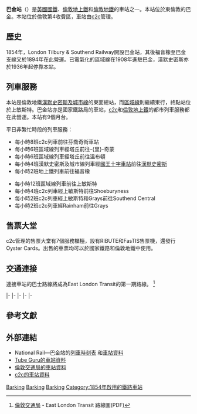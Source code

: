 {{TfL Translations}}
{{Infobox London station
| name = 巴金<br />Barking
| image = [[File:barkinglongview.jpg|300px]]
| manager = {{tsl|en|C2c|c2c}}
| fare_zone = 4
| locale = [[巴金_(倫敦)|巴金]]
| owner= Network Rail
| borough = [[巴金-達格納姆區|巴金-達格納姆區]]
| coordinates = {{coord|51|32|22.4|N|0|4|51|E|region:GB_type:landmark}}
| years=1854<br />1902<br />1905<br />1908
| events=由LT&SR開幕<br />區域線開始在此站營運<br />區域線取消在此站營運<br />區域線重新開始在此站營運
| platforms=9
| railexits0405=5.121
| tubeexits = 9.963
| railcode=BKG }}
'''巴金站'''（{{lang-en|Barking Station}}）是[[英國國鐵|英國國鐵]]、[[倫敦地上鐵|倫敦地上鐵]]和[[倫敦地鐵|倫敦地鐵]]的車站之一。本站位於東倫敦的巴金。本站位於倫敦第4收費區，車站由[[c2c|c2c]]管理。

== 歷史 ==

1854年，London Tilbury & Southend Railway開設巴金站，其後福音橡至巴金支線又於1894年在此營運。已電氣化的區域線在1908年進駐巴金，漢默史密斯亦於1936年起停靠本站。

== 列車服務 ==

本站是倫敦地鐵[[漢默史密斯及城市線|漢默史密斯及城市線]]的東面總站，而[[區域線|區域線]]則繼續東行，終點站位於上敏斯特。巴金站亦是國家鐵路局的車站，[[c2c|c2c]]和[[倫敦地上鐵|倫敦地上鐵]]的都市列車服務都在此營運。本站有9個月台。

平日非繁忙時段的列車服務：

*每小時8班c2c列車前往芬喬奇街車站
*每小時6班區域線列車經塔丘前往-{里}-奇蒙
*每小時6班區域線列車經塔丘前往溫布頓
*每小時4班漢默史密斯及城市線列車經[[国王十字圣潘克拉斯站|國王十字車站]]前往[[汉默史密斯站|漢默史密斯]]
*每小時2班地上鐵列車前往福音橡

*每小時12班區域線列車前往上敏斯特
*每小時4班c2c列車經上敏斯特前往Shoeburyness
*每小時2班c2c列車經上敏斯特和Grays前往Southend Central 
*每小時2班c2c列車經Rainham前往Grays

== 售票大堂 ==

c2c管理的售票大堂有7個服務櫃檯，設有RIBUTE和FasTIS售票機，還發行Oyster Cards。出售的車票均可以於國家鐵路和倫敦地鐵中使用。

== 交通連接 ==
連接車站的巴士路線將成為East London Transit的第一期路線。 <ref>[http://www.tfl.gov.uk/tfl/east-london-transit/pdf/elt_adjusted.pdf 倫敦交通局] - East London Transit 路線圖(PDF)</ref>

{{start rail box|[[File:Underground.svg|20px]] [[倫敦地鐵|倫敦地鐵]]}}
{{s-inop|[[東漢姆站|東漢姆站]]|[[File:H&c_roundel.PNG|15px]] 往[[漢默史密斯站|漢默史密斯]]<br>[[File:District_roundel1.PNG|15px]] 往[[里奇蒙站|里奇蒙]]／[[伊靈大道站|伊靈大道]]／[[溫布頓站|溫布頓]]|rows=2}}
{{s-line|[[倫敦地鐵漢默史密斯及城市線|漢默史密斯及城市線]]||#{{LUL color|Hammersmith & City}}}}
{{Terminus}}
|-
{{s-line|[[倫敦地鐵區域線|區域線]]||#{{LUL color|District}}}}
{{s-inop|Upney|往 [[上敏斯特|上敏斯特]]}}
|-
{{new system|[[File:Overground_roundel.svg|20px]] [[倫敦地上鐵|倫敦地上鐵]]}}
{{s-inop|活格治公園站|往 福音橡}}
{{s-line|[[福音橡至巴金線|福音橡至巴金線]]||#FF6600}}
{{Terminus}}
|-
{{new system|國家鐵路局}}
{{s-inop|[[西漢姆站|西漢姆站]]|rows=2}}
{{s-line||c2c<br>倫敦、Tilbury及Southend線|#B81C8D}}
{{s-inop|上敏斯特站|}}
|-
{{s-line||c2c<br>倫敦、Tilbury及Southend線|#B81C8D}}
{{s-inop|Dagenham Dock|}}
|-
{{s-inop|斯特拉特福德站|}}
{{s-line||c2c<br>利物浦街-巴金<br>（有限度服務）|#B81C8D}}
{{s-inop|上敏斯特站|}}
{{end box}}

== 參考文獻 ==
<references/>

== 外部連結 ==
* National Rail—巴金站的[http://www.livedepartureboards.co.uk/ldb/summary.aspx?T=BKG 列車時刻表] {{Wayback|url=http://www.livedepartureboards.co.uk/ldb/summary.aspx?T=BKG |date=20041126024939 }}和[http://www.nationalrail.co.uk/stations/index.html?a=findStation&station_query=BKG 車站資料]{{dead link|date=2017年12月 |bot=InternetArchiveBot |fix-attempted=yes }}{{en}}
* [http://www.visitlondon.com/tubeguru/station?station=BARKING Tube Guru的車站資料] {{Wayback|url=http://www.visitlondon.com/tubeguru/station?station=BARKING |date=20060908093630 }}{{en}}
* [http://journeyplanner.tfl.gov.uk/user/XSLT_SOI_REQUEST?language=en&type=stop&id=1000015&itdLPxx_sessionID=JP16_3756972625&itdLPxx_requestID=1 倫敦交通局的車站資料]{{en}}
* [https://web.archive.org/web/20060518152005/http://www.c2c-online.co.uk/route/barking.htm c2c的車站資料]{{en}}

{{倫敦地鐵區域線}}
{{倫敦地鐵漢默史密斯及城市線}}
{{倫敦地上鐵福音橡巴金線}}

[[Category:區域線車站|Barking]]
[[Category:漢默史密斯及城市線車站|Barking]]
[[Category:巴金-達格納姆區鐵路車站|Barking]]
[[Category:1854年啟用的鐵路車站|Category:1854年啟用的鐵路車站]]